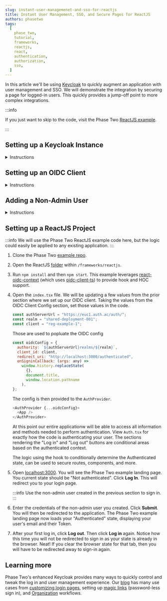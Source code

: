 ```yaml
---
slug: instant-user-managemenet-and-sso-for-reactjs
title: Instant User Management, SSO, and Secure Pages for ReactJS
authors: phasetwo
tags:
  [
    phase_two,
    tutorial,
    frameworks,
    reactjs,
    react,
    authentication,
    authorization,
    sso,
  ]
---
```



In this article we'll be using [Keycloak](https://www.keycloak.org/) to quickly augment an application with user management and SSO. We will demonstrate the integration by securing a page for logged-in users. This quickly provides a jump-off point to more complex integrations.

<!--truncate-->

:::info

If you just want to skip to the code, visit the Phase Two [ReactJS example](https://github.com/p2-inc/examples/tree/main/frameworks/reactjs).

:::

## Setting up a Keycloak Instance

<details>
  <summary>Instructions</summary>
  <PhaseTwoStarterInstructions />
</details>

## Setting up an OIDC Client

<details>
  <summary>Instructions</summary>
  <OIDC />
</details>

## Adding a Non-Admin User

<details>
  <summary>Instructions</summary>
  <NonAdminUser />
</details>

## Setting up a ReactJS Project

:::info
We will use the Phase Two ReactJS example code here, but the logic could easily be applied to any existing application.
:::

1. Clone the Phase Two [example repo](https://github.com/p2-inc/examples/).
1. Open the ReactJS [folder](https://github.com/p2-inc/examples/tree/main/frameworks/reactjs) within `/frameworks/reactjs`.
1. Run `npm install` and then `npm start`. This example leverages [react-oidc-context](https://github.com/authts/react-oidc-context/tree/f175dcba6ab09871b027d6a2f2224a17712b67c5) (which uses [oidc-client-ts](https://github.com/authts/oidc-client-ts)) to provide hook and HOC support.
1. Open the `index.tsx` file. We will be updating a few values from the prior section where we set up our OIDC client. Taking the values from the OIDC Client Config section, set those values in the code.

   ```js
   const authServerUrl = "https://euc1.auth.ac/auth/";
   const realm = "shared-deployment-001";
   const client = "reg-example-1";
   ```

   Those are used to popluate the OIDC config

   ```js
   const oidcConfig = {
     authority: `${authServerUrl}realms/${realm}`,
     client_id: client,
     redirect_uri: "http://localhost:3000/authenticated",
     onSigninCallback: (args: any) =>
       window.history.replaceState(
         {},
         document.title,
         window.location.pathname
       ),
   };
   ```

   The config is then provided to the `AuthProvider`.

   ```js
   <AuthProvider {...oidcConfig}>
     <App />
   </AuthProvider>
   ```

   At this point our entire applicationw will be able to access all information and methods needed to perform authentication. View `Auth.tsx` for exactly how the code is authenticating your user. The sections rendering the "Log in" and "Log out" buttons are conditional areas based on the authenticated context.

   The logic using the hook to conditionally determine the Authenticated state, can be used to secure routes, components, and more.

1. Open [localhost:3000](http://localhost:3000). You will see the Phase Two example landing page. You current state should be "Not authenticated". Click **Log In**. This will redirect you to your login page.

   :::info
   Use the non-admin user created in the previous section to sign in.
   :::

1. Enter the credentials of the non-admin user you created. Click **Submit**. You will then be redirected to the application. The Phase Two example landing page now loads your "Authenticated" state, displaying your user's email and their Token.
1. After your first log in, click **Log out**. Then click **Log in** again. Notice how this time you will not be redirected to sign in as your state is already in the browser. Neat! If you clear the browser state for that tab, then you will have to be redirected away to sign-in again.

## Learning more

Phase Two's enhanced Keycloak provides many ways to quickly control and tweak the log in and user management experience. Our [blog](https://phasetwo.io/blog) has many use cases from [customizing login pages](https://phasetwo.io/blog/customizing-login-pages), setting up [magic links](https://phasetwo.io/blog/set-up-magic-links) (password-less sign in), and [Organization](https://phasetwo.io/product/organizations) workflows.
